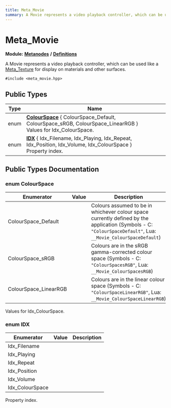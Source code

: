 ```yaml
---
title: Meta_Movie
summary: A Movie represents a video playback controller, which can be used like a Meta_Texture for display on materials and other surfaces. 
---
```


# Meta_Movie

**Module:** **[Metanodes](../../modules/metanodes/index.mdx)** **/** **[Definitions](../../modules/metanodes/definitions.mdx)**

A Movie represents a video playback controller, which can be used like a [Meta_Texture](../metanodes/meta-texture.mdx) for display on materials and other surfaces. 

`#include <meta_movie.hpp>`

## Public Types

| Type           | Name           |
| -------------- | -------------- |
| enum| **[ColourSpace](#enum-colourspace)** \{ ColourSpace_Default, ColourSpace_sRGB, ColourSpace_LinearRGB \}<br />Values for Idx_ColourSpace.  |
| enum| **[IDX](#enum-idx)** \{ Idx_Filename, Idx_Playing, Idx_Repeat, Idx_Position, Idx_Volume, Idx_ColourSpace \}<br />Property index.  |

## Public Types Documentation

### enum ColourSpace

| Enumerator | Value | Description |
| ---------- | ----- | ----------- |
| ColourSpace_Default | | Colours assumed to be in whichever colour space currently defined by the application (Symbols - C: `"ColourSpaceDefault"`, Lua: `__Movie_ColourSpaceDefault`)   |
| ColourSpace_sRGB | | Colours are in the sRGB gamma-corrected colour space (Symbols - C: `"ColourSpacesRGB"`, Lua: `__Movie_ColourSpacesRGB`)   |
| ColourSpace_LinearRGB | | Colours are in the linear colour space (Symbols - C: `"ColourSpaceLinearRGB"`, Lua: `__Movie_ColourSpaceLinearRGB`)   |

Values for Idx_ColourSpace. 

### enum IDX

| Enumerator | Value | Description |
| ---------- | ----- | ----------- |
| Idx_Filename | |   |
| Idx_Playing | |   |
| Idx_Repeat | |   |
| Idx_Position | |   |
| Idx_Volume | |   |
| Idx_ColourSpace | |   |

Property index. 
